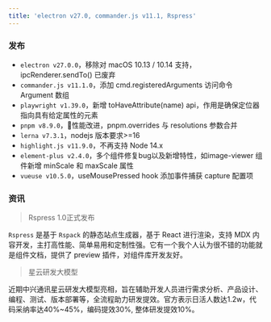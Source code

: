 ```yaml
---
title: 'electron v27.0, commander.js v11.1, Rspress'
---
```


### 发布

- `electron v27.0.0`，移除对 macOS 10.13 / 10.14 支持，ipcRenderer.sendTo() 已废弃
- `commander.js v11.1.0`，添加 cmd.registeredArguments 访问命令 Argument 数组
- `playwright v1.39.0`，新增 toHaveAttribute(name) api，作用是确保定位器指向具有给定属性的元素
- `pnpm v8.9.0`，🚀性能改进，pnpm.overrides 与 resolutions 参数合并
- `lerna v7.3.1`，nodejs 版本要求>=16
- `highlight.js v11.9.0`，不再支持 Node 14.x
- `element-plus v2.4.0`，多个组件修复bug以及新增特性，如image-viewer 组件新增 minScale 和 maxScale 属性
- `vueuse v10.5.0`，useMousePressed hook 添加事件捕获 capture 配置项

### 资讯

> Rspress 1.0正式发布

`Rspress` 是基于 `Rspack` 的静态站点生成器，基于 React 进行渲染，支持 MDX 内容开发，主打高性能、简单易用和定制性强。它有一个我个人认为很不错的功能就是组件文档，提供了 preview 插件，对组件库开发友好。

> 星云研发大模型

近期中兴通讯星云研发大模型亮相，旨在辅助开发人员进行需求分析、产品设计、编程、测试、版本部署等，全流程助力研发提效。官方表示日活人数达1.2w，代码采纳率达40%~45%，编码提效30%, 整体研发提效10%。

